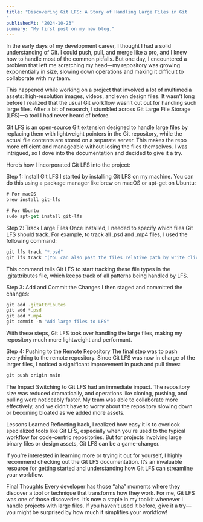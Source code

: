 ```yaml
---
title: "Discovering Git LFS: A Story of Handling Large Files in Git
"
publishedAt: "2024-10-23"
summary: "My first post on my new blog."
---
```


In the early days of my development career, I thought I had a solid understanding of Git. I could push, pull, and merge like a pro, and I knew how to handle most of the common pitfalls. But one day, I encountered a problem that left me scratching my head—my repository was growing exponentially in size, slowing down operations and making it difficult to collaborate with my team.

This happened while working on a project that involved a lot of multimedia assets: high-resolution images, videos, and even design files. It wasn’t long before I realized that the usual Git workflow wasn’t cut out for handling such large files. After a bit of research, I stumbled across Git Large File Storage (LFS)—a tool I had never heard of before.

Git LFS is an open-source Git extension designed to handle large files by replacing them with lightweight pointers in the Git repository, while the actual file contents are stored on a separate server. This makes the repo more efficient and manageable without losing the files themselves. I was intrigued, so I dove into the documentation and decided to give it a try.

Here’s how I incorporated Git LFS into the project:

Step 1: Install Git LFS
I started by installing Git LFS on my machine. You can do this using a package manager like brew on macOS or apt-get on Ubuntu:

```jsx
# For macOS
brew install git-lfs

# For Ubuntu
sudo apt-get install git-lfs

```

Step 2: Track Large Files
Once installed, I needed to specify which files Git LFS should track. For example, to track all .psd and .mp4 files, I used the following command:

```jsx
git lfs track "*.psd"
git lfs track "(You can also past the files relative path by write clicking on your file on VS Code)"

```

This command tells Git LFS to start tracking these file types in the .gitattributes file, which keeps track of all patterns being handled by LFS.

Step 3: Add and Commit the Changes
I then staged and committed the changes:

```jsx
git add .gitattributes
git add *.psd
git add *.mp4
git commit -m "Add large files to LFS"

```

With these steps, Git LFS took over handling the large files, making my repository much more lightweight and performant.

Step 4: Pushing to the Remote Repository
The final step was to push everything to the remote repository. Since Git LFS was now in charge of the larger files, I noticed a significant improvement in push and pull times:

```jsx
git push origin main

```

The Impact
Switching to Git LFS had an immediate impact. The repository size was reduced dramatically, and operations like cloning, pushing, and pulling were noticeably faster. My team was able to collaborate more effectively, and we didn’t have to worry about the repository slowing down or becoming bloated as we added more assets.

Lessons Learned
Reflecting back, I realized how easy it is to overlook specialized tools like Git LFS, especially when you're used to the typical workflow for code-centric repositories. But for projects involving large binary files or design assets, Git LFS can be a game-changer.

If you’re interested in learning more or trying it out for yourself, I highly recommend checking out the Git LFS documentation. It’s an invaluable resource for getting started and understanding how Git LFS can streamline your workflow.

Final Thoughts
Every developer has those “aha” moments where they discover a tool or technique that transforms how they work. For me, Git LFS was one of those discoveries. It’s now a staple in my toolkit whenever I handle projects with large files. If you haven’t used it before, give it a try—you might be surprised by how much it simplifies your workflow!
